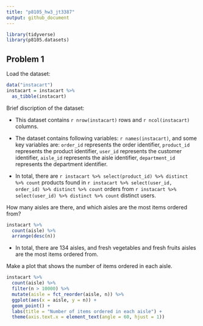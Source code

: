```yaml
---
title: "p8105_hw3_jt3387"
output: github_document
---
```

  
```r
library(tidyverse)
library(p8105.datasets)
```

## Problem 1

Load the dataset:

```r
data("instacart")
instacart = instacart %>% 
  as_tibble(instacart)
```
  
Brief discription of the dataset:

- This dataset contains `r nrow(instacart)` rows and `r ncol(instacart)` columns.

- The dataset contains following variables: ``r names(instacart)``, and some key variables are: `order_id` represents the order identifier, `product_id` represents the product identifier, `user_id` represents the customer identifier, `aisle_id` represents the aisle identifier, `department_id` represents the department identifier.
  
- In total, there are `r instacart %>% select(product_id) %>% distinct %>% count` products found in `r instacart %>% select(user_id, order_id) %>% distinct %>% count` orders from `r instacart %>% select(user_id) %>% distinct %>% count` distinct users.

How many aisles are there, and which aisles are the most items ordered from?

```r
instacart %>% 
  count(aisle) %>% 
  arrange(desc(n))
```

- In total, there are 134 aisles, and fresh vegetables and fresh fruits aisles are the most items ordered from.

Make a plot that shows the number of items ordered in each aisle.

```r
instacart %>% 
  count(aisle) %>% 
  filter(n > 10000) %>% 
  mutate(aisle = fct_reorder(aisle, n)) %>% 
  ggplot(aes(x = aisle, y = n)) + 
  geom_point() + 
  labs(title = "Number of items ordered in each aisle") +
  theme(axis.text.x = element_text(angle = 60, hjust = 1))
```


